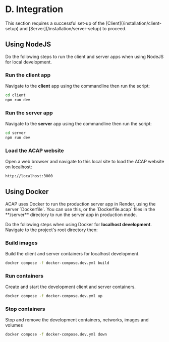 
# D. Integration

<Callout type="warning" emoji="⚠️">
This section requires a successful set-up of the [Client](/installation/client-setup) and [Server](/installation/server-setup) to proceed.
</Callout>

## Using NodeJS

Do the following steps to run the client and server apps when using NodeJS for local development.

<Steps>

### Run the client app

Navigate to the **client** app using the commandline then run the script:

```bash copy
cd client
npm run dev
```

### Run the server app

Navigate to the **server** app using the commandline then run the script:

```bash copy
cd server
npm run dev
```

### Load the ACAP website

Open a web browser and navigate to this local site to load the ACAP website on localhost:

```bash copy
http://localhost:3000
```

</Steps>

## Using Docker

<Callout type="default" emoji="💡">
ACAP uses Docker to run the production server app in Render, using the server `Dockerfile`. You can use this, or the `Dockerfile.acap` files in the **/server** directory to run the server app in production mode.
</Callout>

Do the following steps when using Docker for **localhost development**. Navigate to the project's root directory then:

<Steps>

### Build images

Build the client and server containers for localhost development.

```bash copy
docker compose -f docker-compose.dev.yml build
```

### Run containers

Create and start the development client and server containers.

```bash copy
docker compose -f docker-compose.dev.yml up
```

### Stop containers

Stop and remove the development containers, networks, images and volumes

```bash copy
docker compose -f docker-compose.dev.yml down
```

</Steps>

